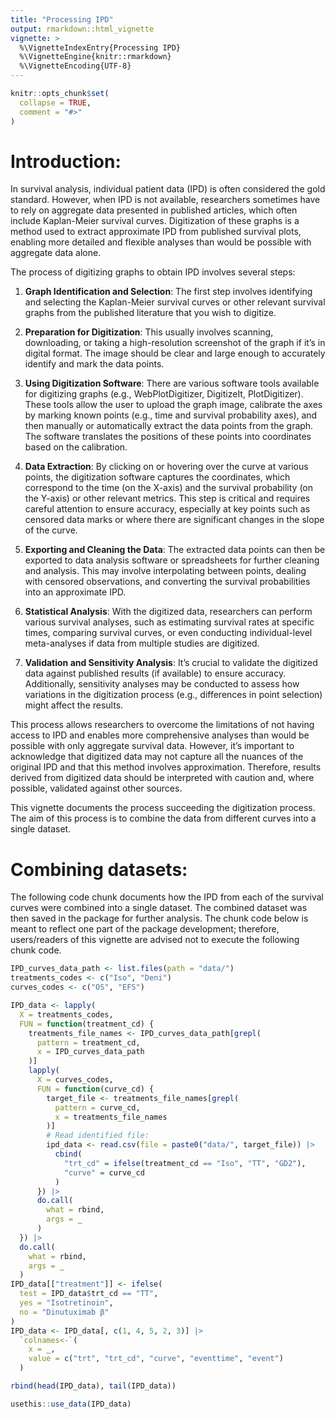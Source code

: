 ```yaml
---
title: "Processing IPD"
output: rmarkdown::html_vignette
vignette: >
  %\VignetteIndexEntry{Processing IPD}
  %\VignetteEngine{knitr::rmarkdown}
  %\VignetteEncoding{UTF-8}
---
```


```r
knitr::opts_chunk$set(
  collapse = TRUE,
  comment = "#>"
)
```

# Introduction:

In survival analysis, individual patient data (IPD) is often considered the gold standard. However, when IPD is not available, researchers sometimes have to rely on aggregate data presented in published articles, which often include Kaplan-Meier survival curves. Digitization of these graphs is a method used to extract approximate IPD from published survival plots, enabling more detailed and flexible analyses than would be possible with aggregate data alone.

The process of digitizing graphs to obtain IPD involves several steps:

1. **Graph Identification and Selection**: The first step involves identifying and selecting the Kaplan-Meier survival curves or other relevant survival graphs from the published literature that you wish to digitize.

2. **Preparation for Digitization**: This usually involves scanning, downloading, or taking a high-resolution screenshot of the graph if it's in digital format. The image should be clear and large enough to accurately identify and mark the data points.

3. **Using Digitization Software**: There are various software tools available for digitizing graphs (e.g., WebPlotDigitizer, DigitizeIt, PlotDigitizer). These tools allow the user to upload the graph image, calibrate the axes by marking known points (e.g., time and survival probability axes), and then manually or automatically extract the data points from the graph. The software translates the positions of these points into coordinates based on the calibration.

4. **Data Extraction**: By clicking on or hovering over the curve at various points, the digitization software captures the coordinates, which correspond to the time (on the X-axis) and the survival probability (on the Y-axis) or other relevant metrics. This step is critical and requires careful attention to ensure accuracy, especially at key points such as censored data marks or where there are significant changes in the slope of the curve.

5. **Exporting and Cleaning the Data**: The extracted data points can then be exported to data analysis software or spreadsheets for further cleaning and analysis. This may involve interpolating between points, dealing with censored observations, and converting the survival probabilities into an approximate IPD.

6. **Statistical Analysis**: With the digitized data, researchers can perform various survival analyses, such as estimating survival rates at specific times, comparing survival curves, or even conducting individual-level meta-analyses if data from multiple studies are digitized.

7. **Validation and Sensitivity Analysis**: It's crucial to validate the digitized data against published results (if available) to ensure accuracy. Additionally, sensitivity analyses may be conducted to assess how variations in the digitization process (e.g., differences in point selection) might affect the results.

This process allows researchers to overcome the limitations of not having access to IPD and enables more comprehensive analyses than would be possible with only aggregate survival data. However, it's important to acknowledge that digitized data may not capture all the nuances of the original IPD and that this method involves approximation. Therefore, results derived from digitized data should be interpreted with caution and, where possible, validated against other sources.

This vignette documents the process succeeding the digitization process. The aim of this process is to combine the data from different curves into a single dataset.

# Combining datasets:

The following code chunk documents how the IPD from each of the survival curves were combined into a single dataset. The combined dataset was then saved in the package for further analysis. The chunk code below is meant to reflect one part of the package development; therefore, users/readers of this vignette are advised not to execute the following chunk code.

```r
IPD_curves_data_path <- list.files(path = "data/")
treatments_codes <- c("Iso", "Deni")
curves_codes <- c("OS", "EFS")

IPD_data <- lapply(
  X = treatments_codes,
  FUN = function(treatment_cd) {
    treatments_file_names <- IPD_curves_data_path[grepl(
      pattern = treatment_cd,
      x = IPD_curves_data_path
    )]
    lapply(
      X = curves_codes,
      FUN = function(curve_cd) {
        target_file <- treatments_file_names[grepl(
          pattern = curve_cd,
          x = treatments_file_names
        )]
        # Read identified file:
        ipd_data <- read.csv(file = paste0("data/", target_file)) |>
          cbind(
            "trt_cd" = ifelse(treatment_cd == "Iso", "TT", "GD2"),
            "curve" = curve_cd
          )
      }) |>
      do.call(
        what = rbind,
        args = _
      )
  }) |>
  do.call(
    what = rbind,
    args = _
  )
IPD_data[["treatment"]] <- ifelse(
  test = IPD_data$trt_cd == "TT",
  yes = "Isotretinoin",
  no = "Dinutuximab β"
)
IPD_data <- IPD_data[, c(1, 4, 5, 2, 3)] |>
  `colnames<-`(
    x = _,
    value = c("trt", "trt_cd", "curve", "eventtime", "event")
  )

rbind(head(IPD_data), tail(IPD_data))

usethis::use_data(IPD_data)
```

